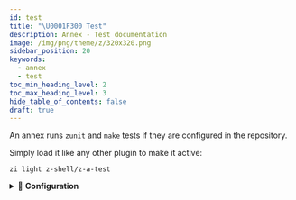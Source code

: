 ```yaml
---
id: test
title: "\U0001F300 Test"
description: Annex - Test documentation
image: /img/png/theme/z/320x320.png
sidebar_position: 20
keywords:
  - annex
  - test
toc_min_heading_level: 2
toc_max_heading_level: 3
hide_table_of_contents: false
draft: true
---
```


<!-- @format -->


An annex runs `zunit` and `make` tests if they are configured in the repository.

<ImgShow
  width={1000}
  height={900}
  img='https://user-images.githubusercontent.com/59910950/162143845-c44ead50-b21a-46c0-8372-18325eb1f33a.gif'
  alt='Annex - z-a-test preview'
/>

Simply load it like any other plugin to make it active:

```shell
zi light z-shell/z-a-test
```

<details>
  <summary>📖 <b>Configuration</b></summary>

To run the tests in a verbose mode, issue:

```shell
zstyle :zi:annex:test quiet 0
```

To skip tests for a single plugin before installing or updating add the `notest` ice-modifier:

```shell showLineNumbers
zi ice notest
zi load …
```

</details>
